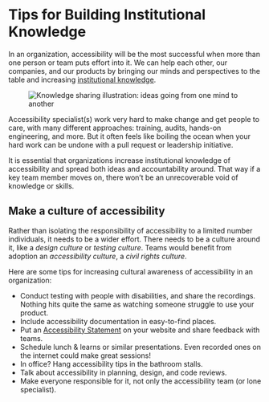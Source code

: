 # Tips for Building Institutional Knowledge

In an organization, accessibility will be the most successful when more than one person or team puts effort into it. We can help each other, our companies, and our products by bringing our minds and perspectives to the table and increasing [institutional knowledge](https://www.oneil.com/the-importance-of-documenting-institutional-knowledge-six-benefits-for-your-organization/).

<figure className="my-6">
    <img src="/Knowledge-Sharing.jpg" alt="Knowledge sharing illustration: ideas going from one mind to another" />
</figure>

Accessibility specialist(s) work very hard to make change and get people to care, with many different approaches: training, audits, hands-on engineering, and more. But it often feels like boiling the ocean when your hard work can be undone with a pull request or leadership initiative.

It is essential that organizations increase institutional knowledge of accessibility and spread both ideas and accountability around. That way if a key team member moves on, there won’t be an unrecoverable void of knowledge or skills.

## Make a culture of accessibility

Rather than isolating the responsibility of accessibility to a limited number individuals, it needs to be a wider effort. There needs to be a culture around it, like a _design culture_ or _testing culture_. Teams would benefit from adoption an _accessibility culture_, a _civil rights culture_.

Here are some tips for increasing cultural awareness of accessibility in an organization:

- Conduct testing with people with disabilities, and share the recordings. Nothing hits quite the same as watching someone struggle to use your product.
- Include accessibility documentation in easy-to-find places.
- Put an [Accessibility Statement](https://www.w3.org/WAI/planning/statements/) on your website and share feedback with teams.
- Schedule lunch & learns or similar presentations. Even recorded ones on the internet could make great sessions!
- In office? Hang accessibility tips in the bathroom stalls.
- Talk about accessibility in planning, design, and code reviews.
- Make everyone responsible for it, not only the accessibility team (or lone specialist).

